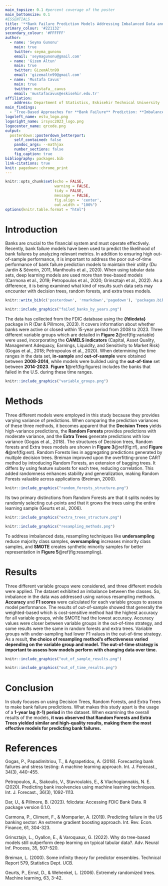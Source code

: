 ---
main_topsize: 0.1 #percent coverage of the poster
main_bottomsize: 0.1
#ESSENTIALS
title: '**Bank Failure Prediction Models Addressing Imbalanced Data and Out-of-Time Performance**'
primary_colour: '#221132'
secondary_colour: '#FFFFFF'
author:
  - name: 'Seyma Gunonu'
    main: true
    twitter: seyma_gunonu
    email: 'seymagunonu@gmail.com'
  - name: 'Gizem Altun'
    main: true
    twitter: GizemAltn99
    email: 'gizemaltn99@gmail.com'
  - name: 'Mustafa Cavus'
    main: true
    twitter: mustafa__cavus
    email: 'mustafacavus@eskisehir.edu.tr'
affiliation:
    address: Department of Statistics, Eskisehir Technical University
main_findings:
  - "Tree-Based Approaches for **Bank Failure** Prediction: **Imbalanced Data** and **Out-of-Time** Scenarios."
logoleft_name: estu_logo.png
logoright_name: irsysc2023_logo.png
logocenter_name: qrcode.png
output: 
  posterdown::posterdown_betterport:
    self_contained: false
    pandoc_args: --mathjax
    number_sections: false
    fig_caption: true
bibliography: packages.bib
link-citations: true
knit: pagedown::chrome_print
---

```{r, include=FALSE}
knitr::opts_chunk$set(echo = FALSE,
                      warning = FALSE,
                      tidy = FALSE,
                      message = FALSE,
                      fig.align = 'center',
                      out.width = "100%")
options(knitr.table.format = "html") 
```

```{=html}
<style>
#title {
  font-size: 110pt;
}

#references {
    font-size: 30px;
    line-height: 0.9;
}

</style>
```
```{=html}
<style>
  .header-logo {
    position: absolute;
    top: 0;
    right: 0;
  }
</style>
```
# Introduction

Banks are crucial to the financial system and must operate effectively. Recently, bank failure models have been used to predict the likelihood of bank failures by analyzing relevant metrics. In addition to ensuring high out-of-sample performance, it is important to address the poor out-of-time performance of bank failure prediction models to maintain their utility (Du Jardin & Séverin, 2011, Manthoulis et al., 2020). When using tabular data sets, deep learning models are used more than tree-based models (Carmona et al., 2019; Petropoulos et al., 2020; Grinsztajn et al., 2022). As a difference, it is being examined what kind of results such data sets may encounter with decision trees, random forests, and extra trees models.

```{r, include=FALSE}
knitr::write_bib(c('posterdown', 'rmarkdown','pagedown'), 'packages.bib')
```

```{r figures, fig.cap='Failed Banks in the U.S. by years'}
knitr::include_graphics("failed_banks_by_years.png")
```

The data has collected from the FDIC database using the **{fdicdata}** package in R (Dar & Pillmore, 2023). It covers information about whether banks were active or closed within 15-year period from 2008 to 2023. Three different variable groups which are detailed in **Figure 2**\@ref(fig:variable) were used, incorporating the **CAMELS indicators** (Capital, Asset Quality, Management Adequacy, Earnings, Liquidity, and Sensitivity to Market Risk) (Gogas et al., 2018; Petropoulos et al., 2020). When determining the time ranges in the data set, **in-sample** and **out-of-sample** were obtained between **2008-2014**, while models were builded using the **out-of-time** set between **2014-2023**. **Figure 1**\@ref(fig:figures) includes the banks that failed in the U.S. during these time ranges.

```{r, variable, out.width="75%", fig.cap='Details of Variables'}
knitr::include_graphics("variable_groups.png")
```

# Methods

Three different models were employed in this study because they provides varying variance of predictions. When comparing the prediction variances of these three methods, it becomes apparent that the **Decision Trees** yields high-variance predictions, the **Random Forests** provides predictions with moderate variance, and the **Extra Trees** generate predictions with low variance (Gogas et al., 2018). The structures of Decision trees, Random forests and Extra trees models are shown in **Figure 3**\@ref(fig:rf), and **Figure 4**\@ref(fig:ext). Random Forests lies in aggregating predictions generated by multiple decision trees. Breiman improved upon the overfitting-prone CART method by introducing Random Forests, an extension of bagging trees. It differs by using feature subsets for each tree, reducing correlation. This added randomness enhances stability and generalization, making Random Forests valuable across applications (Breiman, 2000).

```{r, rf, fig.cap='Random Forests Structure'}
knitr::include_graphics("random_forests_structure.png")
```

Its two primary distinctions from Random Forests are that it splits nodes by randomly selecting cut-points and that it grows the trees using the entire learning sample (Geurts et al., 2006).

```{r, ext, fig.cap='Extra Trees Structure'}
knitr::include_graphics("extra_trees_structure.png")
```

```{r, resampling,out.width="50%",fig.cap='Resampling Techniques’ Structures'}
knitr::include_graphics("resampling_methods.png")
```

To address imbalanced data, resampling techniques like **undersampling** reduce majority class samples, **oversampling** increases minority class samples, and **SMOTE** creates synthetic minority samples for better representation in **Figure 5**\@ref(fig:resampling).

# Results

Three different variable groups were considered, and three different models were applied. The dataset exhibited an imbalance between the classes. So, imbalance in the data was addressed using various resampling methods. **Accuracy** and **F1 scores** were calculated for each variable groups to assess model performance. The results of out-of-sample showed that generally the weighted-based which is cost-sensitive method had the highest accuracy for all variable groups, while SMOTE had the lowest accuracy. Accuracy values were closer between variable groups in the out-of-time strategy, and some results were the same in random forests and extra trees. Variable groups with under-sampling had lower F1 values in the out-of-time strategy. As a result, **the choice of resampling method's effectiveness varied depending on the variable group and model.** **The out-of-time strategy is important to assess how models perform with changing data over time.**

```{r, fig.cap='Out-of-Sample Results'}
knitr::include_graphics("out_of_sample_results.png")
```

```{r, fig.cap='Out-of-Time Results'}
knitr::include_graphics("out_of_time_results.png")
```

# Conclusion

In study focuses on using Decision Trees, Random Forests, and Extra Trees to make bank failure predictions. What makes this study apart is the usage of a **1-year lag (t-1) period** in the dataset. When examining the overall results of the models, **it was observed that Random Forests and Extra Trees yielded similar and high-quality results, making them the most effective models for predicting bank failures.**

# References

Gogas, P., Papadimitriou, T., & Agrapetidou, A. (2018). Forecasting bank failures and stress testing: A machine learning approach. Int. J. Forecast., 34(3), 440-455.

Petropoulos, A., Siakoulis, V., Stavroulakis, E., & Vlachogiannakis, N. E. (2020). Predicting bank insolvencies using machine learning techniques. Int. J. Forecast., 36(3), 1092-1113.

Dar, U., & Pillmore, B. (2023). fdicdata: Accessing FDIC Bank Data. R package version 0.1.0.

Carmona, P., Climent, F., & Momparler, A. (2019). Predicting failure in the US banking sector: An extreme gradient boosting approach. Int. Rev. Econ. Finance, 61, 304-323.

Grinsztajn, L., Oyallon, E., & Varoquaux, G. (2022). Why do tree-based models still outperform deep learning on typical tabular data?. Adv. Neural Inf. Process, 35, 507-520.

Breiman, L. (2000). Some infinity theory for predictor ensembles. Technical Report 579, Statistics Dept. UCB.

Geurts, P., Ernst, D., & Wehenkel, L. (2006). Extremely randomized trees. Machine learning, 63, 3-42.
